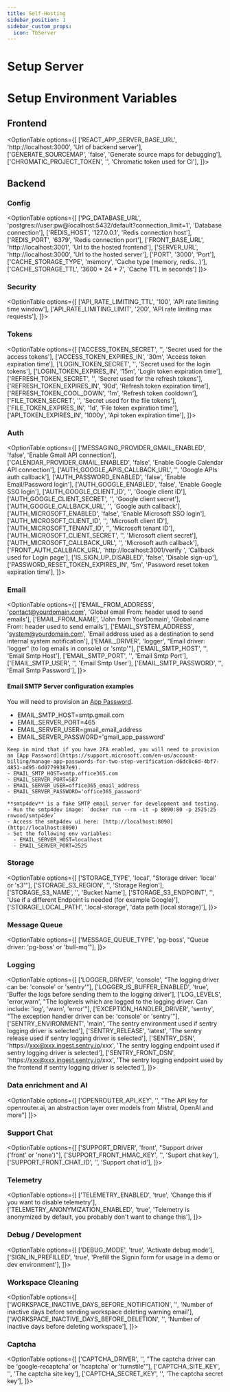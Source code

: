 ```yaml
---
title: Self-Hosting
sidebar_position: 1
sidebar_custom_props:
  icon: TbServer
---
```






# Setup Server

<DocCardList/>

# Setup Environment Variables

## Frontend

<OptionTable options={[
    ['REACT_APP_SERVER_BASE_URL', 'http://localhost:3000', 'Url of backend server'],
    ['GENERATE_SOURCEMAP', 'false', 'Generate source maps for debugging'],
    ['CHROMATIC_PROJECT_TOKEN', '', 'Chromatic token used for CI'],
    ]}></OptionTable>


## Backend

### Config

<OptionTable options={[
    ['PG_DATABASE_URL', 'postgres://user:pw@localhost:5432/default?connection_limit=1', 'Database connection'],
    ['REDIS_HOST', '127.0.0.1', 'Redis connection host'],
    ['REDIS_PORT', '6379', 'Redis connection port'],
    ['FRONT_BASE_URL', 'http://localhost:3001', 'Url to the hosted frontend'],
    ['SERVER_URL', 'http://localhost:3000', 'Url to the hosted server'],
    ['PORT', '3000', 'Port'],
    ['CACHE_STORAGE_TYPE', 'memory', 'Cache type (memory, redis...)'],
    ['CACHE_STORAGE_TTL', '3600 * 24 * 7', 'Cache TTL in seconds']
    ]}></OptionTable>

### Security

<OptionTable options={[
    ['API_RATE_LIMITING_TTL', '100', 'API rate limiting time window'],
    ['API_RATE_LIMITING_LIMIT', '200', 'API rate limiting max requests'],
    ]}></OptionTable>
### Tokens

<OptionTable options={[
    ['ACCESS_TOKEN_SECRET', '<random>', 'Secret used for the access tokens'],
    ['ACCESS_TOKEN_EXPIRES_IN', '30m', 'Access token expiration time'],
    ['LOGIN_TOKEN_SECRET', '<random>', 'Secret used for the login tokens'],
    ['LOGIN_TOKEN_EXPIRES_IN', '15m', 'Login token expiration time'],
    ['REFRESH_TOKEN_SECRET', '<random>', 'Secret used for the refresh tokens'],
    ['REFRESH_TOKEN_EXPIRES_IN', '90d', 'Refresh token expiration time'],
    ['REFRESH_TOKEN_COOL_DOWN', '1m', 'Refresh token cooldown'],
    ['FILE_TOKEN_SECRET', '<random>', 'Secret used for the file tokens'],
    ['FILE_TOKEN_EXPIRES_IN', '1d', 'File token expiration time'],
    ['API_TOKEN_EXPIRES_IN', '1000y', 'Api token expiration time'],
    ]}></OptionTable>

### Auth

<OptionTable options={[
    ['MESSAGING_PROVIDER_GMAIL_ENABLED', 'false', 'Enable Gmail API connection'],
    ['CALENDAR_PROVIDER_GMAIL_ENABLED', 'false', 'Enable Google Calendar API connection'],
    ['AUTH_GOOGLE_APIS_CALLBACK_URL', '', 'Google APIs auth callback'],
    ['AUTH_PASSWORD_ENABLED', 'false', 'Enable Email/Password login'],
    ['AUTH_GOOGLE_ENABLED', 'false', 'Enable Google SSO login'],
    ['AUTH_GOOGLE_CLIENT_ID', '', 'Google client ID'],
    ['AUTH_GOOGLE_CLIENT_SECRET', '', 'Google client secret'],
    ['AUTH_GOOGLE_CALLBACK_URL', '', 'Google auth callback'],
    ['AUTH_MICROSOFT_ENABLED', 'false', 'Enable Microsoft SSO login'],
    ['AUTH_MICROSOFT_CLIENT_ID', '', 'Microsoft client ID'],
    ['AUTH_MICROSOFT_TENANT_ID', '', 'Microsoft tenant ID'],
    ['AUTH_MICROSOFT_CLIENT_SECRET', '', 'Microsoft client secret'],
    ['AUTH_MICROSOFT_CALLBACK_URL', '', 'Microsoft auth callback'],
    ['FRONT_AUTH_CALLBACK_URL', 'http://localhost:3001/verify ', 'Callback used for Login page'],
    ['IS_SIGN_UP_DISABLED', 'false', 'Disable sign-up'],
    ['PASSWORD_RESET_TOKEN_EXPIRES_IN', '5m', 'Password reset token expiration time'],
    ]}></OptionTable>

### Email

<OptionTable options={[
    ['EMAIL_FROM_ADDRESS', 'contact@yourdomain.com', 'Global email From: header used to send emails'],
    ['EMAIL_FROM_NAME', 'John from YourDomain', 'Global name From: header used to send emails'],
    ['EMAIL_SYSTEM_ADDRESS', 'system@yourdomain.com', 'Email address used as a destination to send internal system notification'],
    ['EMAIL_DRIVER', 'logger', "Email driver: 'logger' (to log emails in console) or 'smtp'"],
    ['EMAIL_SMTP_HOST', '', 'Email Smtp Host'],
    ['EMAIL_SMTP_PORT', '', 'Email Smtp Port'],
    ['EMAIL_SMTP_USER', '', 'Email Smtp User'],
    ['EMAIL_SMTP_PASSWORD', '', 'Email Smtp Password'],
  ]}></OptionTable>

#### Email SMTP Server configuration examples

<Tabs>

  <TabItem value="Gmail" label="Gmail" default>

  You will need to provision an [App Password](https://support.google.com/accounts/answer/185833).
  - EMAIL_SMTP_HOST=smtp.gmail.com
  - EMAIL_SERVER_PORT=465
  - EMAIL_SERVER_USER=gmail_email_address
  - EMAIL_SERVER_PASSWORD='gmail_app_password'

  </TabItem>

  <TabItem value="Office365" label="Office365">

    Keep in mind that if you have 2FA enabled, you will need to provision an [App Password](https://support.microsoft.com/en-us/account-billing/manage-app-passwords-for-two-step-verification-d6dc8c6d-4bf7-4851-ad95-6d07799387e9).
    - EMAIL_SMTP_HOST=smtp.office365.com
    - EMAIL_SERVER_PORT=587
    - EMAIL_SERVER_USER=office365_email_address
    - EMAIL_SERVER_PASSWORD='office365_password'

  </TabItem>

  <TabItem value="Smtp4dev" label="Smtp4dev">

    **smtp4dev** is a fake SMTP email server for development and testing.
    - Run the smtp4dev image: `docker run --rm -it -p 8090:80 -p 2525:25 rnwood/smtp4dev`
    - Access the smtp4dev ui here: [http://localhost:8090](http://localhost:8090)
    - Set the following env variables:
      - EMAIL_SERVER_HOST=localhost
      - EMAIL_SERVER_PORT=2525

  </TabItem>

</Tabs>

### Storage

<OptionTable options={[
    ['STORAGE_TYPE', 'local', "Storage driver: 'local' or 's3'"],
    ['STORAGE_S3_REGION', '', 'Storage Region'],
    ['STORAGE_S3_NAME', '', 'Bucket Name'],
    ['STORAGE_S3_ENDPOINT', '', 'Use if a different Endpoint is needed (for example Google)'],
    ['STORAGE_LOCAL_PATH', '.local-storage', 'data path (local storage)'],
    ]}></OptionTable>

### Message Queue

<OptionTable options={[
    ['MESSAGE_QUEUE_TYPE', 'pg-boss', "Queue driver: 'pg-boss' or 'bull-mq'"],
    ]}></OptionTable>

### Logging

<OptionTable options={[
    ['LOGGER_DRIVER', 'console', "The logging driver can be: 'console' or 'sentry'"],
    ['LOGGER_IS_BUFFER_ENABLED', 'true', 'Buffer the logs before sending them to the logging driver'],
    ['LOG_LEVELS', 'error,warn', "The loglevels which are logged to the logging driver. Can include: 'log', 'warn', 'error'"],
    ['EXCEPTION_HANDLER_DRIVER', 'sentry', "The exception handler driver can be: 'console' or 'sentry'"],
    ['SENTRY_ENVIRONMENT', 'main', 'The sentry environment used if sentry logging driver is selected'],
    ['SENTRY_RELEASE', 'latest', 'The sentry release used if sentry logging driver is selected'],
    ['SENTRY_DSN', 'https://xxx@xxx.ingest.sentry.io/xxx', 'The sentry logging endpoint used if sentry logging driver is selected'],
    ['SENTRY_FRONT_DSN', 'https://xxx@xxx.ingest.sentry.io/xxx', 'The sentry logging endpoint used by the frontend if sentry logging driver is selected'],
    ]}></OptionTable>


### Data enrichment and AI

<OptionTable options={[
    ['OPENROUTER_API_KEY', '', "The API key for openrouter.ai, an abstraction layer over models from Mistral, OpenAI and more"]
    ]}></OptionTable>


### Support Chat

<OptionTable options={[
    ['SUPPORT_DRIVER', 'front', "Support driver ('front' or 'none')"],
    ['SUPPORT_FRONT_HMAC_KEY', '<secret>', 'Suport chat key'],
    ['SUPPORT_FRONT_CHAT_ID', '<id>', 'Support chat id'],
    ]}></OptionTable>

### Telemetry

<OptionTable options={[
    ['TELEMETRY_ENABLED', 'true', 'Change this if you want to disable telemetry'],
    ['TELEMETRY_ANONYMIZATION_ENABLED', 'true', 'Telemetry is anonymized by default, you probably don\'t want to change this'],
    ]}></OptionTable>

### Debug / Development

<OptionTable options={[
    ['DEBUG_MODE', 'true', 'Activate debug mode'],
    ['SIGN_IN_PREFILLED', 'true', 'Prefill the Signin form for usage in a demo or dev environment'],
    ]}></OptionTable>

### Workspace Cleaning

<OptionTable options={[
  ['WORKSPACE_INACTIVE_DAYS_BEFORE_NOTIFICATION', '', 'Number of inactive days before sending workspace deleting warning email'],
  ['WORKSPACE_INACTIVE_DAYS_BEFORE_DELETION', '', 'Number of inactive days before deleting workspace'],
  ]}></OptionTable>

### Captcha

<OptionTable options={[
    ['CAPTCHA_DRIVER', '', "The captcha driver can be 'google-recaptcha' or 'hcaptcha' or 'turnstile'"],
    ['CAPTCHA_SITE_KEY', '', 'The captcha site key'],
    ['CAPTCHA_SECRET_KEY', '', 'The captcha secret key'],
]}></OptionTable>